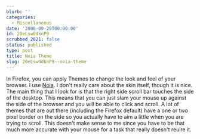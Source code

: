 ```yaml
---
blurb: ''
categories:
  - Miscellaneous
date: '2006-09-29T00:00:00'
id: 20eLsw0dknP9
scrubbed_2021: false
status: published
type: post
title: Noia Theme
slug: 20eLsw0dknP9--noia-theme
---
```


In Firefox, you can apply Themes to change the look and feel of
your browser. I use [Noia](https://addons.mozilla.org/firefox/72/).
I don't really care about the skin itself, though it is nice. The
main thing that I look for is that the right side scroll bar
touches the side of the desktop. This means that you can just slam
your mouse up against the side of the browser and you will be able
to click and scroll. A lot of themes that are out there (including
the Firefox default) have a one or two pixel border on the side so
you actually have to aim a little when you are trying to scroll.
This doesn't make sense to me since you have to be that much more
accurate with your mouse for a task that really doesn't reuire it.
